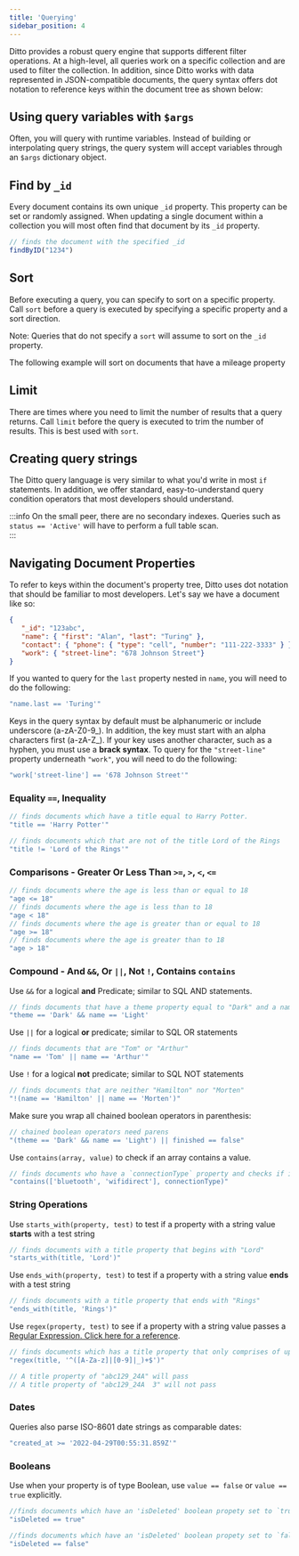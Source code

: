 ```yaml
---
title: 'Querying'
sidebar_position: 4
---
```



Ditto provides a robust query engine that supports different filter operations. At a high-level, all queries work on a specific collection and are used to filter the collection. In addition, since Ditto works with data represented in JSON-compatible documents, the query syntax offers dot notation to reference keys within the document tree as shown below:

<SnippetGroup
  name='query-basic' 
/>

## Using query variables with `$args` 

Often, you will query with runtime variables. Instead of building or
interpolating query strings, the query system will accept variables through an
`$args` dictionary object. 

<SnippetGroup
  name='query-args' 
/>


## Find by `_id`

Every document contains its own unique `_id` property. This property can be set or randomly assigned. When updating a single document within a collection you will most often find that document by its `_id` property. 

```js
// finds the document with the specified _id
findByID("1234")
```

## Sort

Before executing a query, you can specify to sort on a specific property. Call `sort` before a query is executed by specifying a specific property and a sort direction. 

Note: Queries that do not specify a `sort` will assume to sort on the `_id` property.

The following example will sort on documents that have a mileage property

<SnippetGroup
  name='query-sort' 
/>

## Limit 

There are times where you need to limit the number of results that a query returns. Call `limit` before the query is executed to trim the number of results. This is best used with `sort`.

<SnippetGroup
  name='query-limit' 
/>


## Creating query strings

The Ditto query language is very similar to what you'd write in most `if`
statements. In addition, we offer standard, easy-to-understand query condition
operators that most developers should understand.

:::info
On the small peer, there are no secondary indexes. Queries such as `status ==
'Active'` will have to perform a full table scan.  
:::


## Navigating Document Properties

To refer to keys within the document's property tree, Ditto uses dot notation that should be familiar to most developers. Let's say we have a document like so:


```json
{
   "_id": "123abc",
   "name": { "first": "Alan", "last": "Turing" },
   "contact": { "phone": { "type": "cell", "number": "111-222-3333" } },
   "work": { "street-line": "678 Johnson Street"}
}
```

If you wanted to query for the `last` property nested in `name`, you will need to do the following:

```js
"name.last == 'Turing'"
```

Keys in the query syntax by default must be alphanumeric or include underscore (a-zA-Z0-9_). In addition, the key must start with an alpha characters first (a-zA-Z_). If your key uses another character, such as a hyphen, you must use a __brack syntax__. To query for the `"street-line"` property underneath `"work"`, you will need to do the following: 

```js
"work['street-line'] == '678 Johnson Street'"
```



### Equality `==`, Inequality

```js
// finds documents which have a title equal to Harry Potter.
"title == 'Harry Potter'"

// finds documents which that are not of the title Lord of the Rings
"title != 'Lord of the Rings'"
```

### Comparisons - Greater Or Less Than `>=`, `>`, `<`, `<=`


```js
// finds documents where the age is less than or equal to 18
"age <= 18"
// finds documents where the age is less than to 18
"age < 18"
// finds documents where the age is greater than or equal to 18
"age >= 18"
// finds documents where the age is greater than to 18
"age > 18"
```

### Compound - And `&&`, Or `||`, Not `!`, Contains `contains`


Use `&&` for a logical __and__ Predicate; similar to SQL AND statements. 
```js
// finds documents that have a theme property equal to "Dark" and a name property equally to "Light"
"theme == 'Dark' && name == 'Light'
```

Use `||` for a logical __or__ predicate; similar to SQL OR statements
```js
// finds documents that are "Tom" or "Arthur"
"name == 'Tom' || name == 'Arthur'"
```

Use `!` for a logical __not__ predicate; similar to SQL NOT statements

```js
// finds documents that are neither "Hamilton" nor "Morten"
"!(name == 'Hamilton' || name == 'Morten')"
```

Make sure you wrap all chained boolean operators in parenthesis:


```js
// chained boolean operators need parens
"(theme == 'Dark' && name == 'Light') || finished == false"
```

Use `contains(array, value)` to check if an array contains a value. 

```js
// finds documents who have a `connectionType` property and checks if it equals any of the values in a defined array
"contains(['bluetooth', 'wifidirect'], connectionType)"
```


### String Operations

Use `starts_with(property, test)` to test if a property with a string value __starts__ with a test string

```js
// finds documents with a title property that begins with "Lord"
"starts_with(title, 'Lord')"
```

Use `ends_with(property, test)` to test if a property with a string value __ends__ with a test string

```js
// finds documents with a title property that ends with "Rings"
"ends_with(title, 'Rings')"
```

Use `regex(property, test)` to see if a property with a string value passes a [Regular Expression. Click here for a reference](https://developer.mozilla.org/en-US/docs/Web/JavaScript/Guide/Regular_Expressions). 

```js
// finds documents which has a title property that only comprises of upper and lowercase letters, numbers, and underscores. 
"regex(title, '^([A-Za-z]|[0-9]|_)+$')"

// A title property of "abc129_24A" will pass
// A title property of "abc129_24A  3" will not pass
```

### Dates

Queries also parse ISO-8601 date strings as comparable dates:

```js
"created_at >= '2022-04-29T00:55:31.859Z'"
```


### Booleans

Use when your property is of type Boolean, use `value == false` or `value == true` explicitly.

```js
//finds documents which have an 'isDeleted' boolean propety set to `true`
"isDeleted == true"
```

```js
//finds documents which have an 'isDeleted' boolean propety set to `false`
"isDeleted == false"
```
